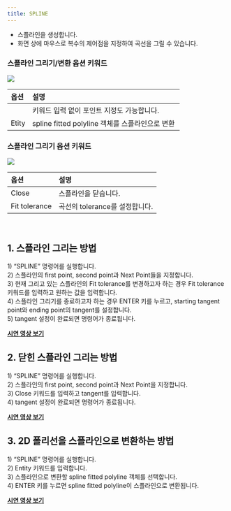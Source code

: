 ```yaml
---
title: SPLINE
---
```



[image1]: ../../../../../assets/images/geometry/spline/image1.png
[image2]: ../../../../../assets/images/geometry/spline/image2.png

* 스플라인을 생성합니다.  
* 화면 상에 마우스로 복수의 제어점을 지정하여 곡선을 그릴 수 있습니다.

### 스플라인 그리기/변환 옵션 키워드  

![][image1]

| 옵션 | 설명 |
| :----- | :-----|
| | 키워드 입력 없이 포인트 지정도 가능합니다. &nbsp;&nbsp;&nbsp;&nbsp;&nbsp;&nbsp;&nbsp;&nbsp; |
| Etity | spline fitted polyline 객체를 스플라인으로 변환 |


### 스플라인 그리기 옵션 키워드  

![][image2]

| 옵션 | 설명 |
| :----- | :-----|
| Close | 스플라인을 닫습니다.  &nbsp;&nbsp;&nbsp;&nbsp;&nbsp;&nbsp;&nbsp;&nbsp; |
| Fit tolerance | 곡선의 tolerance를 설정합니다. |

<br/>

## **1\. 스플라인 그리는 방법**

1\) “SPLINE” 명령어를 실행합니다.  
2\) 스플라인의 first point, second point과 Next Point들을 지정합니다.  
3\) 현재 그리고 있는 스플라인의 Fit tolerance를 변경하고자 하는 경우 Fit tolerance 키워드를 입력하고 원하는 값을 입력합니다.  
4\) 스플라인 그리기를 종료하고자 하는 경우 ENTER 키를 누르고, starting tangent point와 ending point의 tangent를 설정합니다.  
5\) tangent 설정이 완료되면 명령어가 종료됩니다.

[**<Icon name="youtube" class="emoji"/> 시연 영상 보기**](https://youtu.be/rhbwh0Btgrw)

## **2\. 닫힌 스플라인 그리는 방법**

1\) “SPLINE” 명령어를 실행합니다.  
2\) 스플라인의 first point, second point과 Next Point을 지정합니다.  
3\) Close 키워드를 입력하고 tangent를 입력합니다.  
4\) tangent 설정이 완료되면 명령어가 종료됩니다.

[**<Icon name="youtube" class="emoji"/> 시연 영상 보기**](https://youtu.be/Z8ew1O4lvQA)

## **3\. 2D 폴리선을 스플라인으로 변환하는 방법**

1\) “SPLINE” 명령어를 실행합니다.  
2\) Entity 키워드를 입력합니다.  
3\) 스플라인으로 변환할 spline fitted polyline 객체를 선택합니다.  
4\) ENTER 키를 누르면 spline fitted polyline이 스플라인으로 변환됩니다.

[**<Icon name="youtube" class="emoji"/> 시연 영상 보기**](https://youtu.be/wjU48Xu4j-o)